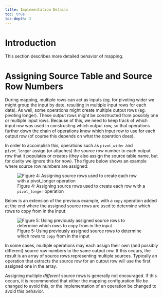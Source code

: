 ```yaml
---
title: Implementation Details
toc: true
toc-depth: 2
---
```


# Introduction

This section describes more detailed behavior of mapping.

# Assigning Source Table and Source Row Numbers

During mapping, multiple rows can act as inputs (eg. for pivoting wider we might group the input by date, resulting in multiple input rows for each date). As well, some operations might create multiple output rows (eg. pivoting longer). These output rows might be constructed from possibly one or multiple input rows. Because of this, we need to keep track of which input row was used in constructing which output row, so that operations further down the chain of operations know which input row to use for each output row (of course this depends on what the operation does).

In order to accomplish this, operations such as `pivot_wider` and `pivot_longer` assign (or attaches) the source row number to each output row that it populates or creates (they also assign the source table name, but for clarity we ignore this for now). The figure below shows an example where source row numbers are assigned:

![Figure 4: Assigning source rows used to create each row with a `pivot_longer` operation](assets/example_assign_source_rows.png)

Below is an extension of the previous example, with a `copy` operation added at the end where the assigned source rows are used to determine which rows to copy from in the input:

![Figure 5: Using previously assigned source rows to determine which rows to `copy` from in the input](assets/example_reference_source_rows.png)

In some cases, multiple operations may each assign their own (and possibly different) source row numbers to the same output row. If this occurs, the result is an array of source rows representing multiple sources. Typically an operation that extracts the source row for an output row will use the first assigned one in the array.

Assigning multiple *different* source rows is generally not encouraged. If this occurs, it is recommended that either the mapping configuration file be changed to avoid this, or the implementation of an operation be changed to avoid this behavior.